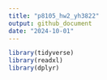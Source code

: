 ```yaml
---
title: "p8105_hw2_yh3822"
output: github_document
date: "2024-10-01"
---
```


```r
library(tidyverse)
library(readxl)
library(dplyr)
```






